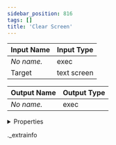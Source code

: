 ```yaml
---
sidebar_position: 816
tags: []
title: 'Clear Screen'
---
```






<IChip uuid="142438cd-1bd2-4df2-b2fa-c93aaf99f771" />

| Input Name | Input Type |
|-----------|-----------|
| *No name.* | exec |
| Target | text screen |

| Output Name | Output Type |
|-----------|-----------|
| *No name.* | exec |


<details>
  <summary>Properties</summary>
  <div>
    <div>
    <table>
      <thead>
        <tr>
          <th>Room availability:</th>
          <th>Available everywhere</th>
        </tr>
        <tr>
          <th>Is beta required?</th>
          <th>No</th>
        </tr>
        <tr>
          <th>Is this chip a trolling risk?</th>
          <th>No</th>
        </tr>
        <tr>
          <th>Is this chip a role assignment risk?</th>
          <th>No</th>
        </tr>
        <tr>
          <th>Chip UUID</th>
          <th>142438cd-1bd2-4df2-b2fa-c93aaf99f771</th>
        </tr>
      </thead>
    </table>
    </div>
  </div>
</details>

._extrainfo